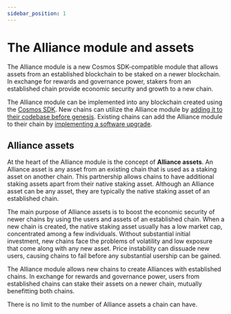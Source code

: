 ```yaml
---
sidebar_position: 1
---
```


# The Alliance module and assets

The Alliance module is a new Cosmos SDK-compatible module that allows assets from an established blockchain to be staked on a newer blockchain. In exchange for rewards and governance power, stakers from an established chain provide economic security and growth to a new chain.

The Alliance module can be implemented into any blockchain created using the [Cosmos SDK](https://github.com/cosmos/cosmos-sdk). New chains can utilize the Alliance module by [adding it to their codebase before genesis](../guides/get-started.mdx). Existing chains can add the Alliance module to their chain by [implementing a software upgrade](https://docs.cosmos.network/main/modules/gov#software-upgrade).

## Alliance assets

At the heart of the Alliance module is the concept of **Alliance assets**. An Alliance asset is any asset from an existing chain that is used as a staking asset on another chain. This partnership allows chains to have additional staking assets apart from their native staking asset. Although an Alliance asset can be any asset, they are typically the native staking asset of an established chain.

The main purpose of Alliance assets is to boost the economic security of newer chains by using the users and assets of an established chain. When a new chain is created, the native staking asset usually has a low market cap, concentrated among a few individuals. Without substantial initial investment, new chains face the problems of volatility and low exposure that come along with any new asset. Price instability can dissuade new users, causing chains to fail before any substantial usership can be gained.

The Alliance module allows new chains to create Alliances with established chains. In exchange for rewards and governance power, users from established chains can stake their assets on a newer chain, mutually benefitting both chains.

There is no limit to the number of Alliance assets a chain can have.
